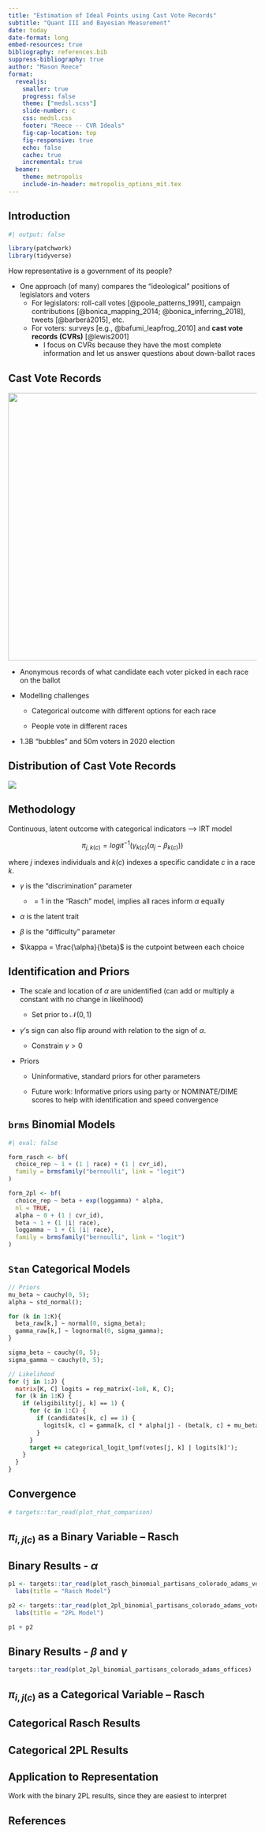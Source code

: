```yaml
---
title: "Estimation of Ideal Points using Cast Vote Records"
subtitle: "Quant III and Bayesian Measurement"
date: today
date-format: long
embed-resources: true
bibliography: references.bib
suppress-bibliography: true
author: "Mason Reece"
format:
  revealjs:
    smaller: true
    progress: false
    theme: ["medsl.scss"]
    slide-number: c
    css: medsl.css
    footer: "Reece -- CVR Ideals"
    fig-cap-location: top
    fig-responsive: true
    echo: false
    cache: true
    incremental: true
  beamer:
    theme: metropolis
    include-in-header: metropolis_options_mit.tex
---
```


## Introduction

```r
#| output: false

library(patchwork)
library(tidyverse)
```

How representative is a government of its people?

<div>

-   One approach (of many) compares the "ideological" positions of legislators and voters
    -   For legislators: roll-call votes [@poole_patterns_1991], campaign contributions [@bonica_mapping_2014; @bonica_inferring_2018], tweets [@barberá2015], etc.
    -   For voters: surveys [e.g., @bafumi_leapfrog_2010] and **cast vote records (CVRs)** [@lewis2001]
        -   I focus on CVRs because they have the most complete information and let us answer questions about down-ballot races

</div>

## Cast Vote Records

::: {layout="[10,8]"}
![](figs/pres_ballot.jpg){fig-align="left" width="543"}

-   Anonymous records of what candidate each voter picked in each race on the ballot \pause

-   Modelling challenges

    -   Categorical outcome with different options for each race

    -   People vote in different races \pause

-   1.3B "bubbles" and 50m voters in 2020 election
:::

## Distribution of Cast Vote Records

![](writing/images/county_map2.jpeg)

## Methodology

Continuous, latent outcome with categorical indicators --\> IRT model \pause

$$
\pi_{j,k(c)} = logit^{-1} (\gamma_{k(c)} (\alpha_j - \beta_{k(c)}))
$$

where $j$ indexes individuals and $k(c)$ indexes a specific candidate $c$ in a race $k$.

-   $\gamma$ is the "discrimination" parameter

    -   $=1$ in the "Rasch" model, implies all races inform $\alpha$ equally

-   $\alpha$ is the latent trait

-   $\beta$ is the "difficulty" parameter

-   $\kappa = \frac{\alpha}{\beta}$ is the cutpoint between each choice

## Identification and Priors

-   The scale and location of $\alpha$ are unidentified (can add or multiply a constant with no change in likelihood) \pause

    -   Set prior to $\mathcal{N}(0, 1)$ \pause

-   $\gamma$'s sign can also flip around with relation to the sign of $\alpha$. \pause

    -   Constrain $\gamma > 0$ \pause

-   Priors

    -   Uninformative, standard priors for other parameters

    -   Future work: Informative priors using party or NOMINATE/DIME scores to help with identification and speed convergence

## `brms` Binomial Models

```r
#| eval: false

form_rasch <- bf(
  choice_rep ~ 1 + (1 | race) + (1 | cvr_id),
  family = brmsfamily("bernoulli", link = "logit")
)

form_2pl <- bf(
  choice_rep ~ beta + exp(loggamma) * alpha,
  nl = TRUE,
  alpha ~ 0 + (1 | cvr_id),
  beta ~ 1 + (1 |i| race),
  loggamma ~ 1 + (1 |i| race),
  family = brmsfamily("bernoulli", link = "logit")
)

```

## `Stan` Categorical Models

``` stan
// Priors
mu_beta ~ cauchy(0, 5);
alpha ~ std_normal();

for (k in 1:K){
  beta_raw[k,] ~ normal(0, sigma_beta);
  gamma_raw[k,] ~ lognormal(0, sigma_gamma);
}

sigma_beta ~ cauchy(0, 5);
sigma_gamma ~ cauchy(0, 5);

// Likelihood
for (j in 1:J) {
  matrix[K, C] logits = rep_matrix(-1e8, K, C);
  for (k in 1:K) {
    if (eligibility[j, k] == 1) {
      for (c in 1:C) {
        if (candidates[k, c] == 1) {
          logits[k, c] = gamma[k, c] * alpha[j] - (beta[k, c] + mu_beta);
        }
      }
      target += categorical_logit_lpmf(votes[j, k] | logits[k]');
    }
  }
}
```

## Convergence

```r
# targets::tar_read(plot_rhat_comparison)
```

## $\pi_{i, j(c)}$ as a Binary Variable -- Rasch

## Binary Results - $\alpha$

```r

p1 <- targets::tar_read(plot_rasch_binomial_partisans_colorado_adams_voters) +
  labs(title = "Rasch Model")

p2 <- targets::tar_read(plot_2pl_binomial_partisans_colorado_adams_voters) +
  labs(title = "2PL Model")

p1 + p2
```

## Binary Results - $\beta$ and $\gamma$

```r

targets::tar_read(plot_2pl_binomial_partisans_colorado_adams_offices)

```

## $\pi_{i, j(c)}$ as a Categorical Variable -- Rasch

## Categorical Rasch Results

## Categorical 2PL Results

## Application to Representation

Work with the binary 2PL results, since they are easiest to interpret

## References {.r-fit-text}
